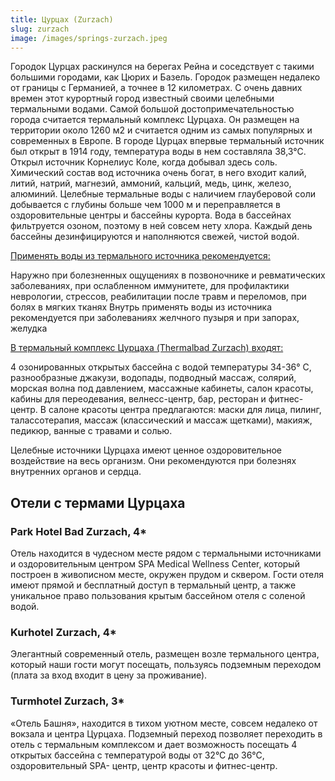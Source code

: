 ```yaml
---
title: Цурцах (Zurzach)
slug: zurzach
image: /images/springs-zurzach.jpeg
---
```


Городок Цурцах раскинулся на берегах Рейна и соседствует с такими большими городами, как Цюрих и Базель. Городок размещен недалеко от границы с Германией, а точнее в 12 километрах. С очень давних времен этот курортный город известный своими целебными термальными водами. Самой большой достопримечательностью города считается термальный комплекс Цурцаха. Он размещен на территории около 1260 м2 и считается одним из самых популярных и современных в Европе. В городе Цурцах впервые термальный источник был открыт в 1914 году, температура воды в нем составляла 38,3°С. Открыл источник Корнелиус Коле, когда добывал здесь соль. Химический состав вод источника очень богат, в него входит калий, литий, натрий, магнезий, аммоний, кальций, медь, цинк, железо, алюминий. Целебные термальные воды с наличием глауберовой соли добывается с глубины больше чем 1000 м и переправляется в оздоровительные центры и бассейны курорта. Вода в бассейнах фильтруется озоном, поэтому в ней совсем нету хлора. Каждый день бассейны дезинфицируются и наполняются свежей, чистой водой.

<u>Применять воды из термального источника рекомендуется:</u>

Наружно при болезненных ощущениях в позвоночнике и ревматических заболеваниях, при ослабленном иммунитете, для профилактики неврологии, стрессов, реабилитации после травм и переломов, при болях в мягких тканях
Внутрь применять воды из источника рекомендуется при заболеваниях желчного пузыря и при запорах, желудка

<u>В термальный комплекс Цурцаха (Thermalbad Zurzach) входят:</u>

4 озонированных открытых бассейна с водой температуры 34-36° С, разнообразные джакузи, водопады, подводный массаж, солярий, морская волна под давлением, массажные кабинеты, салон красоты, кабины для переодевания, велнесс-центр, бар, ресторан и фитнес-центр. В салоне красоты центра предлагаются: маски для лица, пилинг, талассотерапия, массаж (классический и массаж щетками), макияж, педикюр, ванные с травами и солью.

Целебные источники Цурцаха имеют ценное оздоровительное воздействие на весь организм. Они рекомендуются при болезнях внутренних органов и сердца.

## Отели c термами Цурцаха

### Park Hotel Bad Zurzach, 4\*

Отель находится в чудесном месте рядом с термальными источниками и оздоровительным центром SPA Medical Wellness Center, который построен в живописном месте, окружен прудом и сквером. Гости отеля имеют прямой и бесплатный доступ в термальный центр, а также уникальное право пользования крытым бассейном отеля с соленой водой.

### Kurhotel Zurzach, 4\*

Элегантный современный отель, размещен возле термального центра, который наши гости могут посещать, пользуясь подземным переходом (плата за вход входит в цену за проживание).

### Turmhotel Zurzach, 3\*

«Отель Башня», находится в тихом уютном месте, совсем недалеко от вокзала и центра Цурцаха. Подземный переход позволяет переходить в отель с термальным комплексом и дает возможность посещать 4 открытых бассейна с температурой воды от 32°С до 36°С, оздоровительный SPA- центр, центр красоты и фитнес-центр.
